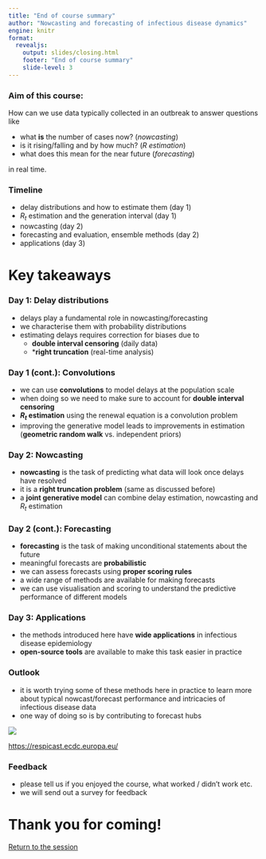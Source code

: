 ```yaml
---
title: "End of course summary"
author: "Nowcasting and forecasting of infectious disease dynamics"
engine: knitr
format:
  revealjs:
    output: slides/closing.html
    footer: "End of course summary"
    slide-level: 3
---
```


### Aim of this course:

How can we use data typically collected in an outbreak to answer questions like

- what **is** the number of cases now? (*nowcasting*)
- is it rising/falling and by how much? (*R estimation*)
- what does this mean for the near future (*forecasting*)

in real time.

### Timeline

- delay distributions and how to estimate them (day 1)
- $R_t$ estimation and the generation interval (day 1)
- nowcasting (day 2)
- forecasting and evaluation, ensemble methods (day 2)
- applications (day 3)

# Key takeaways

### Day 1: Delay distributions {.smaller}

- delays play a fundamental role in nowcasting/forecasting
- we characterise them with probability distributions
- estimating delays requires correction for biases due to
  - **double interval censoring** (daily data)
  - ***right truncation** (real-time analysis)

### Day 1 (cont.): Convolutions {.smaller}

- we can use **convolutions** to model delays at the population scale
- when doing so we need to make sure to account for **double interval censoring**
- **$R_t$ estimation** using the renewal equation is a convolution problem
- improving the generative model leads to improvements in estimation (**geometric random walk** vs. independent priors)

### Day 2: Nowcasting {.smaller}

- **nowcasting** is the task of predicting what data will look once delays have resolved
- it is a **right truncation problem** (same as discussed before)
- a **joint generative model** can combine delay estimation, nowcasting and $R_t$ estimation

### Day 2 (cont.): Forecasting {.smaller}

- **forecasting** is the task of making unconditional statements about the future
- meaningful forecasts are **probabilistic**
- we can assess forecasts using **proper scoring rules**
- a wide range of methods are available for making forecasts
- we can use visualisation and scoring to understand the predictive performance of different models

### Day 3: Applications {.smaller}

- the methods introduced here have **wide applications** in infectious disease epidemiology
- **open-source tools** are available to make this task easier in practice

### Outlook {.smaller}

- it is worth trying some of these methods here in practice to learn more about typical nowcast/forecast performance and intricacies of infectious disease data
- one way of doing so is by contributing to forecast hubs

![](figures/respicast.png)

[https://respicast.ecdc.europa.eu/](https://respicast.ecdc.europa.eu/)

### Feedback {.smaller}

- please tell us if you enjoyed the course, what worked / didn't work etc.
- we will send out a survey for feedback

# Thank you for coming!

[Return to the session](../end-of-course-summary-and-discussion)
